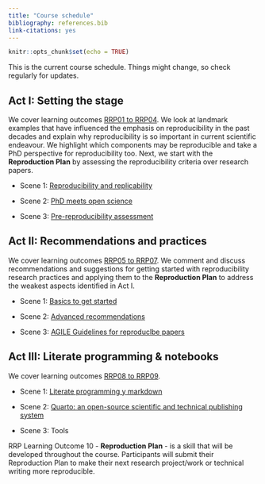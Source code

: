 ```yaml
---
title: "Course schedule"
bibliography: references.bib
link-citations: yes
---
```


```r
knitr::opts_chunk$set(echo = TRUE)
```


This is the current course schedule. Things might change, so check regularly for updates.

## Act I: Setting the stage

We cover learning outcomes [RRP01 to RRP04](index.html#learning-outcomes). We look at landmark examples that have influenced the emphasis on reproducibility in the past decades and explain why reproducibility is so important in current scientific endeavour. We highlight which components may be reproducible and take a PhD perspective for reproducibility too. Next, we start with the **Reproduction Plan** by assessing the reproducibility criteria over research papers.

-   Scene 1: [Reproducibility and replicability](scene11.html)

-   Scene 2: [PhD meets open science](scene12.html)

-   Scene 3: [Pre-reproducibility assessment](scene13.html)

## Act II: Recommendations and practices

We cover learning outcomes [RRP05 to RRP07](index.html#learning-outcomes). We comment and discuss recommendations and suggestions for getting started with reproducibility research practices and applying them to the **Reproduction Plan** to address the weakest aspects identified in Act I.

-   Scene 1: [Basics to get started](scene21.html)

-   Scene 2: [Advanced recommendations](scene22.html)

-   Scene 3: [AGILE Guidelines for reproduclbe papers](scene23.html)

## Act III: Literate programming & notebooks

We cover learning outcomes [RRP08 to RRP09](index.html#learning-outcomes).

-   Scene 1: [Literate programming y markdown](scene31.html)

-   Scene 2: [Quarto: an open-source scientific and technical publishing system]()

-   Scene 3: Tools

RRP Learning Outcome 10 - **Reproduction Plan** - is a skill that will be developed throughout the course. Participants will submit their Reproduction Plan to make their next research project/work or technical writing more reproducible.